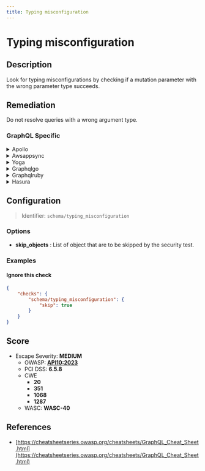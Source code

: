 ```yaml
---
title: Typing misconfiguration
---
```


# Typing misconfiguration

## Description

Look for typing misconfigurations by checking if a mutation parameter with the wrong parameter type succeeds.


## Remediation

Do not resolve queries with a wrong argument type.



### GraphQL Specific

<details>
    <summary>Apollo</summary>

Apollo doesn't allow arguments of the wrong type by default.Example:```javascript{  "errors": [    {      "message": "String cannot represent a non string value: 123",      "extensions": {        "code": "GRAPHQL_VALIDATION_FAILED"      }    }  ] }```This error should appear if you are using Apollo.

</details>

<details>
    <summary>Awsappsync</summary>

AWS AppSync doesn't allow arguments of the wrong type by default.Example:```json{  "data": null,  "errors": [    {      "path": null,      "locations": [        {          "line" : 1,          "column": 18,          "sourceName": null        }      ],      "message": "Validation error of type WrongType: argument 'a' with value 'StringValue{value='4'}' is not a valid 'Int' @ 'testType'"}  ]}```

</details>

<details>
    <summary>Yoga</summary>

GraphQL Yoga will throw an error if an argument of the wrong type is provided.Example:```json{  "errors": [    {      "message": "Argument 'id' has invalid value 123. Expected type 'String', found 123.",      "locations": [{ "line": 2, "column": 22 }]    }  ]}```

</details>

<details>
    <summary>Graphqlgo</summary>

The graphql-go library will validate the types of provided arguments and return an error if they do not match the expected types.Example:```json{  "errors": [    {      "message": "Variable '$id' got invalid value 123; Expected type String. String cannot represent a non string value: 123",      "locations": [{ "line": 1, "column": 11 }]    }  ]}```

</details>

<details>
    <summary>Graphqlruby</summary>

GraphQL-Ruby will not execute a query if the provided arguments are of the wrong type, and it will return an error message.Example:```json{  "errors": [    {      "message": "Argument 'input' on Field 'createUser' has an invalid value. Expected type 'String!'.",      "locations": [{ "line": 2, "column": 3 }]    }  ]}```

</details>

<details>
    <summary>Hasura</summary>

Hasura enforces strict type checks and will return an error if an argument is provided with an incorrect type.Example:```json{  "errors": [    {      "message": "field 'createPost' argument 'title' is expected to be type 'String!' but got 'Int'.",      "locations": [{ "line": 3, "column": 5 }]    }  ]}```

</details>

## Configuration

> Identifier: `schema/typing_misconfiguration`

### Options

- **skip_objects** : List of object that are to be skipped by the security test.
  



### Examples



#### Ignore this check

```json
{
    "checks": {
        "schema/typing_misconfiguration": {
            "skip": true
        }
    }
}
```




## Score

- Escape Severity: **<span className="medium-severity">MEDIUM</span>**
  - OWASP: **[API10:2023](https://github.com/OWASP/API-Security/blob/master/editions/2023/en/0xaa-unsafe-consumption-of-apis.md)**
  - PCI DSS: **6.5.8**
  - CWE
    - **20**
    - **351**
    - **1068**
    - **1287**
  - WASC: **WASC-40**
  
  






## References

- [https://cheatsheetseries.owasp.org/cheatsheets/GraphQL_Cheat_Sheet.html](https://cheatsheetseries.owasp.org/cheatsheets/GraphQL_Cheat_Sheet.html)
  